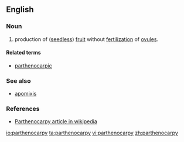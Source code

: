 ==English==

===Noun===
{{en-noun|-}} 
# {{botany}} production of ([[seedless]]) [[fruit]] without [[fertilization]] of [[ovule]]s.

====Related terms====
* [[parthenocarpic]]

===See also===
*[[apomixis]]

===References===
*[http://en.wikipedia.org/wiki/Parthenocarpy Parthenocarpy article in wikipedia]

{{wikipedia}}

[[io:parthenocarpy]]
[[ta:parthenocarpy]]
[[vi:parthenocarpy]]
[[zh:parthenocarpy]]